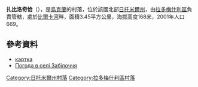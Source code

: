 {{coord|50|23|59|N|29|22|25|E|scale:30000|display=title}}

'''扎比洛奇恰'''（{{lang-uk|Забілоччя}}），是[[烏克蘭|烏克蘭]]的村落，位於該國北部[[日托米爾州|日托米爾州]]，由[[拉多梅什利區|拉多梅什利區]]負責管轄，處於[[比爾卡河_(捷捷列夫河支流)|比爾卡河]]畔，面積3.45平方公里，海拔高度168米，2001年人口669。

==參考資料==
*[http://gska2.rada.gov.ua/pls/z7502/A005?rf7571=10509 картка]{{dead link|date=2017年12月 |bot=InternetArchiveBot |fix-attempted=yes }}
* [http://weather.in.ua/ua/zhitomirskaja/8011 Погода в селі Забілоччя] {{Wayback|url=http://weather.in.ua/ua/zhitomirskaja/8011 |date=20160305215133 }}

{{DEFAULTSORT:Забілоччя}}
[[Category:日托米爾州村落|Category:日托米爾州村落]]
[[Category:拉多梅什利區村落|Category:拉多梅什利區村落]]


{{Zhytomyr-geo-stub}}